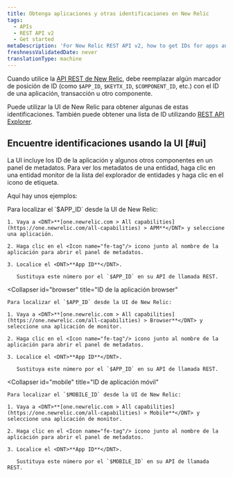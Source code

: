 ```yaml
---
title: Obtenga aplicaciones y otras identificaciones en New Relic
tags:
  - APIs
  - REST API v2
  - Get started
metaDescription: 'For New Relic REST API v2, how to get IDs for apps and other New Relic-identified components.'
freshnessValidatedDate: never
translationType: machine
---
```


Cuando utilice la [API REST de New Relic](/docs/apis/rest-api-v2/getting-started/introduction-new-relic-rest-api-v2), debe reemplazar algún marcador de posición de ID (como `$APP_ID`, `$KEYTX_ID`, `$COMPONENT_ID`, etc.) con el ID de una aplicación, transacción u otro componente.

Puede utilizar la UI de New Relic para obtener algunas de estas identificaciones. También puede obtener una lista de ID utilizando [REST API Explorer](/docs/apis/rest-api-v2/get-started/list-application-id-host-id-instance-id).

## Encuentre identificaciones usando la UI [#ui]

La UI incluye los ID de la aplicación y algunos otros componentes en un panel de metadatos. Para ver los metadatos de una entidad, haga clic en una entidad monitor de la lista del explorador de entidades y haga clic en el icono de etiqueta.

Aquí hay unos ejemplos:

<CollapserGroup>
  <Collapser
    id="apm"
    title="APM: ID de aplicación"
  >
    Para localizar el `$APP_ID` desde la UI de New Relic:

    1. Vaya a <DNT>**[one.newrelic.com > All capabilities](https://one.newrelic.com/all-capabilities) > APM**</DNT> y seleccione una aplicación.

    2. Haga clic en el <Icon name="fe-tag"/> icono junto al nombre de la aplicación para abrir el panel de metadatos.

    3. Localice el <DNT>**App ID**</DNT>.

       Sustituya este número por el `$APP_ID` en su API de llamada REST.
  </Collapser>

  <Collapser
    id="browser"
    title="ID de la aplicación browser"
  >
    Para localizar el `$APP_ID` desde la UI de New Relic:

    1. Vaya a <DNT>**[one.newrelic.com > All capabilities](https://one.newrelic.com/all-capabilities) > Browser**</DNT> y seleccione una aplicación de monitor.

    2. Haga clic en el <Icon name="fe-tag"/> icono junto al nombre de la aplicación para abrir el panel de metadatos.

    3. Localice el <DNT>**App ID**</DNT>.

       Sustituya este número por el `$APP_ID` en su API de llamada REST.
  </Collapser>

  <Collapser
    id="mobile"
    title="ID de aplicación móvil"
  >
    Para localizar el `$MOBILE_ID` desde la UI de New Relic:

    1. Vaya a <DNT>**[one.newrelic.com > All capabilities](https://one.newrelic.com/all-capabilities) > Mobile**</DNT> y seleccione una aplicación de monitor.

    2. Haga clic en el <Icon name="fe-tag"/> icono junto al nombre de la aplicación para abrir el panel de metadatos.

    3. Localice el <DNT>**App ID**</DNT>.

       Sustituya este número por el `$MOBILE_ID` en su API de llamada REST.
  </Collapser>
</CollapserGroup>
